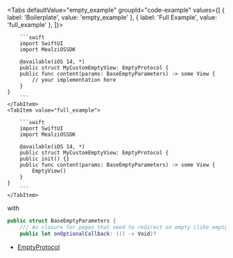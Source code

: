 
<Tabs defaultValue="empty_example" groupId="code-example"
      values={[
          { label: 'Boilerplate', value: 'empty_example' },
          { label: 'Full Example', value: 'full_example' },
      ]}>
    <TabItem value="empty_example">

        ```swift
        import SwiftUI
        import MealziOSSDK

        @available(iOS 14, *)
        public struct MyCustomEmptyView: EmptyProtocol {
        public func content(params: BaseEmptyParameters) -> some View {
            // your implementation here
        }
    }
        ```
    </TabItem>
    <TabItem value="full_example">

        ```swift
        import SwiftUI
        import MealziOSSDK

        @available(iOS 14, *)
        public struct MyCustomEmptyView: EmptyProtocol {
        public init() {}
        public func content(params: BaseEmptyParameters) -> some View {
            EmptyView()
        }
    }
        ```
    </TabItem>
</Tabs>

with

```swift
public struct BaseEmptyParameters {
    /// An closure for pages that need to redirect on empty (like empty favorites, myMeals)
    public let onOptionalCallback: (() -> Void)?
```

- [EmptyProtocol](https://miamtech.github.io/MealziOSSDKRelease/documentation/mealziossdk/emptyprotocol)